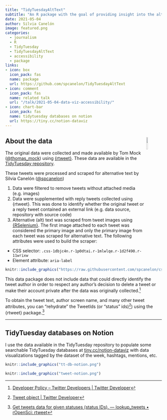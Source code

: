 ```yaml
---
title: "TidyTuesdayAltText"
subtitle: "An R package with the goal of providing insight into the alternative (alt) text accompanying the data visualizations shared on Twitter as part of the [TidyTuesday social project](https://github.com/rfordatascience/tidytuesday#a-weekly-social-data-project-in-r)."
date: 2021-05-04
author: Silvia Canelón
image: featured.png
categories:
  - journalism
  - R
  - TidyTuesday
  - TidyTuesdayAltText
  - accessibility
  - package
links:
- icon: box
  icon_pack: fas
  name: package
  url: https://github.com/spcanelon/TidyTuesdayAltText
- icon: comment
  icon_pack: fas
  name: related talk
  url: "/talk/2021-05-04-data-viz-accessibility/"
- icon: chart-bar
  icon_pack: fas
  name: tidytuesday databases on notion
  url: https://tiny.cc/notion-dataviz
---
```


## About the data  <img src="featured-hex.png" style="float:right;" width="10%">
<!--<a href='https://github.com/spcanelon/TidyTuesdayAltText'><img src='featured-hex.png' align="right" height="200" alt='Hex logo for the package. White with a thick black border. Inside, the TidyTuesday logo on the top half which are the words TidyTuesday in white against a broad brush stroke of black paint. On the bottom half, the words alt = "text" in black against a white background and within angle brackets to simulate html code.'/></a>-->

The original data were collected and made available by Tom Mock ([\@thomas_mock](https://twitter.com/thomas_mock)) using [{rtweet}](https://github.com/ropensci/rtweet). These data are available in the [TidyTuesday repository](https://github.com/rfordatascience/tidytuesday#a-weekly-social-data-project-in-r).

These tweets were processed and scraped for alternative text by Silvia Canelón ([\@spcanelon](https://twitter.com/spcanelon))

1. Data were filtered to remove tweets without attached media (e.g. images)
1. Data were supplemented with reply tweets collected using {rtweet}. This was done to identify whether the original tweet or a reply tweet contained an external link (e.g. data source, repository with source code)
1. Alternative (alt) text was scraped from tweet images using [{RSelenium}](https://docs.ropensci.org/RSelenium/). The first image attached to each tweet was considered the primary image and only the primary image from each tweet was scraped for alternative text. The following attributes were used to build the scraper:

- CSS selector: `.css-1dbjc4n.r-1p0dtai.r-1mlwlqe.r-1d2f490.r-11wrixw`
- Element attribute: `aria-label`

```r
knitr::include_graphics("https://raw.githubusercontent.com/spcanelon/csvConf2021/master/slides/img/webInspection.png")
```

This data package does not include data that could directly identify the tweet author in order to respect any author’s decision to delete a tweet or make their account private after the data was originally collected.[^1]

To obtain the tweet text, author screen name, and many other tweet attributes, you can “rehydrate” the TweetIds (or “status” ids)[^2]) using the {rtweet} package.[^3]

[^1]: [Developer Policy – Twitter Developers | Twitter Developer](https://developer.twitter.com/en/developer-terms/policy)
[^2]: [Tweet object | Twitter Developer](https://developer.twitter.com/en/docs/twitter-api/data-dictionary/object-model/tweet) 
[^3]: [Get tweets data for given statuses (status IDs). — lookup_tweets • rOpenSci: rtweet](https://docs.ropensci.org/rtweet/reference/lookup_tweets.html)

---

##  TidyTuesday databases on Notion

I use the data available in the TidyTuesday repository to populate some searchable TidyTuesday databases at [tiny.cc/notion-dataviz](https://tiny.cc/notion-dataviz) with data visualizations tagged by the dataset of the week, hashtags, mentions, etc.


```r
knitr::include_graphics("tt-db-notion.png")
```

```r
knitr::include_graphics("tweet-notion.png")
```

